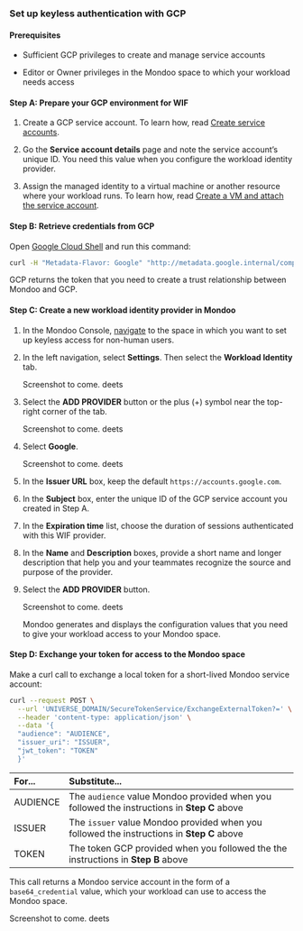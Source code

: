 ### Set up keyless authentication with GCP

#### Prerequisites

- Sufficient GCP privileges to create and manage service accounts

- Editor or Owner privileges in the Mondoo space to which your workload needs access

#### Step A: Prepare your GCP environment for WIF

1. Create a GCP service account. To learn how, read [Create service accounts](https://cloud.google.com/iam/docs/service-accounts-create).

2. Go the **Service account details** page and note the service account’s unique ID. You need this value when you configure the workload identity provider.

3. Assign the managed identity to a virtual machine or another resource where your workload runs. To learn how, read [Create a VM and attach the service account](https://cloud.google.com/compute/docs/access/create-enable-service-accounts-for-instances#using).

#### Step B: Retrieve credentials from GCP

Open [Google Cloud Shell](https://cloud.google.com/shell/docs/launching-cloud-shell) and run this command:

```bash
curl -H "Metadata-Flavor: Google" "http://metadata.google.internal/computeMetadata/v1/instance/service-accounts/default/identity?audience=foo"
```

GCP returns the token that you need to create a trust relationship between Mondoo and GCP.

#### Step C: Create a new workload identity provider in Mondoo

1. In the Mondoo Console, [navigate](/platform/start/navigate/) to the space in which you want to set up keyless access for non-human users.

2. In the left navigation, select **Settings**. Then select the **Workload Identity** tab.

   Screenshot to come. deets

3. Select the **ADD PROVIDER** button or the plus (+) symbol near the top-right corner of the tab.

   Screenshot to come. deets

4. Select **Google**.

   Screenshot to come. deets

5. In the **Issuer URL** box, keep the default `https://accounts.google.com`.

6. In the **Subject** box, enter the unique ID of the GCP service account you created in Step A.

7. In the **Expiration time** list, choose the duration of sessions authenticated with this WIF provider.

8. In the **Name** and **Description** boxes, provide a short name and longer description that help you and your teammates recognize the source and purpose of the provider.

9. Select the **ADD   PROVIDER** button.

   Screenshot to come. deets

   Mondoo generates and displays the configuration values that you need to give your workload access to your Mondoo space.

#### Step D: Exchange your token for access to the Mondoo space

Make a curl call to exchange a local token for a short-lived Mondoo service account:

```bash
curl --request POST \
  --url 'UNIVERSE_DOMAIN/SecureTokenService/ExchangeExternalToken?=' \
  --header 'content-type: application/json' \
  --data '{
  "audience": "AUDIENCE",
  "issuer_uri": "ISSUER",
  "jwt_token": "TOKEN"
  }'
```

| For...   | Substitute...                                                                               |
|:-------- |:------------------------------------------------------------------------------------------- |
| AUDIENCE | The `audience` value Mondoo provided when you followed the instructions in **Step C** above |
| ISSUER   | The `issuer` value Mondoo provided when you followed the instructions in **Step C** above   |
| TOKEN    | The token GCP provided when you followed the the instructions in **Step B** above                                                |

This call returns a Mondoo service account in the form of a `base64_credential` value, which your workload can use to access the Mondoo space.

Screenshot to come. deets
